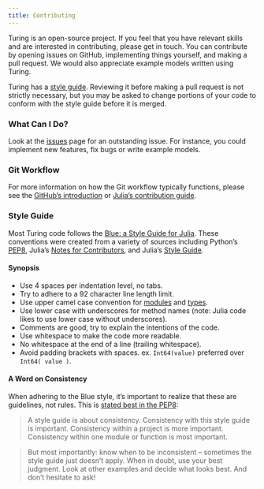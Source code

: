 ---
title: Contributing
---

Turing is an open-source project. If you feel that you have relevant skills and are interested in contributing, please get in touch. You can contribute by opening issues on GitHub, implementing things yourself, and making a pull request. We would also appreciate example models written using Turing.

Turing has a [style guide]({{< meta site-url >}}docs/tutorials/docs-02-contributing-style-guide/). Reviewing it before making a pull request is not strictly necessary, but you may be asked to change portions of your code to conform with the style guide before it is merged.

### What Can I Do?

Look at the [issues](https://github.com/TuringLang/Turing.jl/issues) page for an outstanding issue. For instance, you could implement new features, fix bugs or write example models.

### Git Workflow

For more information on how the Git workflow typically functions, please see the [GitHub's introduction](https://guides.github.com/introduction/flow/) or [Julia's contribution guide](https://github.com/JuliaLang/julia/blob/master/CONTRIBUTING.md).


### Style Guide

Most Turing code follows the [Blue: a Style Guide for Julia](https://github.com/JuliaDiff/BlueStyle). These conventions were created from a variety of sources including Python's [PEP8](http://legacy.python.org/dev/peps/pep-0008/), Julia's [Notes for Contributors](https://github.com/JuliaLang/julia/blob/master/CONTRIBUTING.md), and Julia's [Style Guide](https://docs.julialang.org/en/v1/manual/style-guide/).

#### Synopsis

  - Use 4 spaces per indentation level, no tabs.
  - Try to adhere to a 92 character line length limit.
  - Use upper camel case convention for [modules](https://docs.julialang.org/en/v1/manual/modules/) and [types](https://docs.julialang.org/en/v1/manual/types/).
  - Use lower case with underscores for method names (note: Julia code likes to use lower case without underscores).
  - Comments are good, try to explain the intentions of the code.
  - Use whitespace to make the code more readable.
  - No whitespace at the end of a line (trailing whitespace).
  - Avoid padding brackets with spaces. ex. `Int64(value)` preferred over `Int64( value )`.

#### A Word on Consistency

When adhering to the Blue style, it's important to realize that these are guidelines, not rules. This is [stated best in the PEP8](http://legacy.python.org/dev/peps/pep-0008/#a-foolish-consistency-is-the-hobgoblin-of-little-minds):

> A style guide is about consistency. Consistency with this style guide is important. Consistency within a project is more important. Consistency within one module or function is most important.

> But most importantly: know when to be inconsistent – sometimes the style guide just doesn't apply. When in doubt, use your best judgment. Look at other examples and decide what looks best. And don't hesitate to ask!

